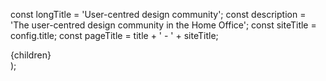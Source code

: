 


const longTitle = 'User-centred design community';
const description = 'The user-centred design community in the Home Office';
const siteTitle = config.title;
const pageTitle = title + ' - ' + siteTitle;

  <Section title={title} href="/community" showBanner={showBanner} navigation={[
    { href: '/community/ucd-ops-team', text: 'Meet UCD Ops' },
    { href: '/community/training', text: 'Training' },
    { href: '/community/new-starters', text: 'New starters' },
    { href: '/community/events', text: 'Events' }
  ]}>
    {children}
  </Section>
);

<SectionWrap showBanner>
  <main id="main-content" role="main">
    <head>
      <title>{pageTitle}</title>
      <meta name="description" content={description} />
      <meta name="og:title" content={title} />
      <meta name="og:description" content={description} />
    </head>
    <Markdown />
  </main>
</SectionWrap>
